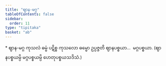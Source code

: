 ```yaml
---
title: "ဈာန-မဂ္ဂ"
tableOfContents: false
sidebar:
  order: 11
type: "tipitaka"
basket: "ab"
---
```



<DynamicBreadcrumb />

<Paragraph type="center">
* ဈာန-မဂ္ဂ
</Paragraph>

<Division number="15">

<Paragraph number="163">
ကုသလံ ဓမ္မံ ပဋိစ္စ ကုသလော ဓမ္မော ဥပ္ပဇ္ဇတိ ဈာနပစ္စယာ…  မဂ္ဂပစ္စယာ. (ဈာနပစ္စယမ္ပိ မဂ္ဂပစ္စယမ္ပိ ဟေတုပစ္စယသဒိသံ.)
</Paragraph>
</Division>
